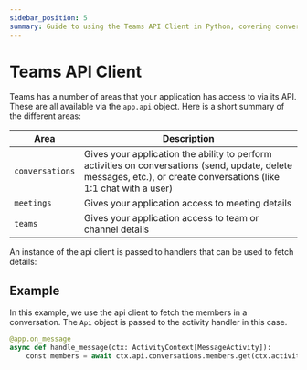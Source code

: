 ```yaml
---
sidebar_position: 5
summary: Guide to using the Teams API Client in Python, covering conversation management, meeting access, and team/channel operations through the app.Api object, with examples of both handler-based and proactive API usage.
---
```



# Teams API Client

Teams has a number of areas that your application has access to via its API. These are all available via the `app.api` object. Here is a short summary of the different areas:

| Area | Description |
|------|-------------|
| `conversations` | Gives your application the ability to perform activities on conversations (send, update, delete messages, etc.), or create conversations (like 1:1 chat with a user) |
| `meetings` | Gives your application access to meeting details |
| `teams` | Gives your application access to team or channel details |


An instance of the api client is passed to handlers that can be used to fetch details:

## Example

In this example, we use the api client to fetch the members in a conversation. The `Api` object is passed to the activity handler in this case.

```python
@app.on_message
async def handle_message(ctx: ActivityContext[MessageActivity]):
    const members = await ctx.api.conversations.members.get(ctx.activity.conversation.id)
```

